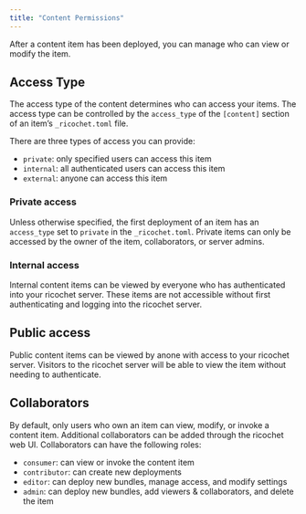 ```yaml
---
title: "Content Permissions"
---
```


After a content item has been deployed, you can manage who can view or modify the item. 

## Access Type

The access type of the content determines who can access your items. The access type can be controlled by the `access_type` of the `[content]` section of an item's `_ricochet.toml` file. 

There are three types of access you can provide:

- `private`: only specified users can access this item
- `internal`: all authenticated users can access this item
- `external`: anyone can access this item

### Private access

Unless otherwise specified, the first deployment of an item has an `access_type` set to `private` in the `_ricochet.toml`. Private items can only be accessed by the owner of the item, collaborators, or server admins. 

### Internal access

Internal content items can be viewed by everyone who has authenticated into your ricochet server. These items are not accessible without first authenticating and logging into the ricochet server.

## Public access

Public content items can be viewed by anone with access to your ricochet server. Visitors to the ricochet server will be able to view the item without needing to authenticate.

## Collaborators

By default, only users who own an item can view, modify, or invoke a content item. Additional collaborators can be added through the ricochet web UI. Collaborators can have the following roles: 

- `consumer`: can view or invoke the content item
- `contributor`: can create new deployments
- `editor`: can deploy new bundles, manage access, and modify settings
- `admin`: can deploy new bundles, add viewers & collaborators, and delete the item
